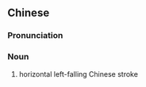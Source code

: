 ==Chinese==
{{zh-forms|s=横撇}}

===Pronunciation===
{{zh-pron
|m=héngpiě
|c=waang4 pit3
|cat=n
}}

===Noun===
{{zh-noun}}

# horizontal left-falling Chinese stroke